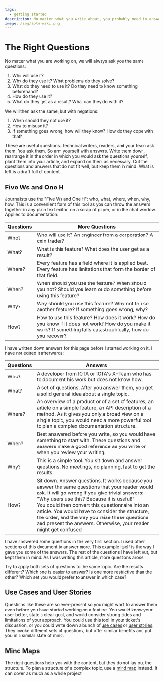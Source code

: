 ```yaml
---
tags:
  - getting started
description: No matter what you write about, you probably need to answer the same questions every time.
image: /img/iota-wiki.png
---
```


# The Right Questions

No matter what you are working on, we will always ask you the same questions:

1. Who will use it?
2. Why do they use it? What problems do they solve?
3. What do they need to use it? Do they need to know something beforehand?
4. How do they use it?
5. What do they get as a result? What can they do with it?

We will then ask the same, but with negations:

1. When should they not use it?
2. How to misuse it?
3. If something goes wrong, how will they know? How do they cope with that?

These are useful questions. Technical writers, readers, and your team ask them. You ask them. So arm yourself with answers. Write them down, rearrange it in the order in which you would ask the questions yourself, plant them into your article, and expand on them as necessary. Cut the questions and answers that do not fit well, but keep them in mind. What is left is a draft full of content.

## Five Ws and One H

Journalists use the "Five Ws and One H": who, what, where, when, why, how. This is a convenient form of this tool as you can throw the answers together in any plain text editor, on a scrap of paper, or in the chat window. Applied to documentation:

| Questions | More Questions                                                                                                                                                    |
| --------- | ----------------------------------------------------------------------------------------------------------------------------------------------------------------- |
| Who?      | Who will use it? An engineer from a corporation? A coin trader?                                                                                                   |
| What?     | What is this feature? What does the user get as a result?                                                                                                         |
| Where?    | Every feature has a field where it is applied best. Every feature has limitations that form the border of that field.                                             |
| When?     | When should you use the feature? When should you not? Should you learn or do something before using this feature?                                                 |
| Why?      | Why should you use this feature? Why not to use another feature? If something goes wrong, why?                                                                    |
| How?      | How to use this feature? How does it work? How do you know if it does not work? How do you make it work? If something fails catastrophically, how do you recover? |

I have written down answers for this page before I started working on it. I have not edited it afterwards:

| Questions | Answers                                                                                                                                                                                                                                                                                                                                                                                                                           |
| --------- | --------------------------------------------------------------------------------------------------------------------------------------------------------------------------------------------------------------------------------------------------------------------------------------------------------------------------------------------------------------------------------------------------------------------------------- |
| Who?      | A developer from IOTA or IOTA's X-Team who has to document his work but does not know how.                                                                                                                                                                                                                                                                                                                                        |
| What?     | A set of questions. After you answer them, you get a solid general idea about a single topic.                                                                                                                                                                                                                                                                                                                                     |
| Where?    | An overview of a product or of a set of features, an article on a simple feature, an API description of a method. As it gives you only a broad view on a single topic, you would need a more powerful tool to plan a complex documentation structure.                                                                                                                                                                             |
| When?     | Best answered before you write, so you would have something to start with. These questions and answers make a good reference as you write or when you review your writing.                                                                                                                                                                                                                                                        |
| Why?      | This is a simple tool. You sit down and answer questions. No meetings, no planning, fast to get the results.                                                                                                                                                                                                                                                                                                                      |
| How?      | Sit down. Answer questions. It works because you answer the same questions that your reader would ask. It will go wrong if you give trivial answers: "Why users use this? Because it is useful!" <br /> You could then convert this questionnaire into an article. You would have to consider the structure, the order, and the way you raise these questions and present the answers. Otherwise, your reader might get confused. |

I have answered some questions in the very first section. I used other sections of this document to answer more. This example itself is the way I gave you some of the answers. The rest of the questions I have left out, but kept them in mind. As I was writing this article, more questions arose.

Try to apply both sets of questions to the same topic. Are the results different? Which one is easier to answer? Is one more restrictive than the other? Which set you would prefer to answer in which case?

## Use Cases and User Stories

Questions like these are so ever-present so you might want to answer them even before you have started working on a feature. You would know your user better, state a clear goal, and would consider strong sides and limitations of your approach. You could use this tool in your ticket's discussion, or you could write down a bunch of [use cases](https://www.usability.gov/how-to-and-tools/methods/use-cases.html) or [user stories](https://www.productplan.com/glossary/user-story/). They invoke different sets of questions, but offer similar benefits and put you in a similar state of mind.

## Mind Maps

The right questions help you with the content, but they do not lay out the structure. To plan a structure of a complex topic, use a [mind map](mind_map.md) instead. It can cover as much as a whole project!
